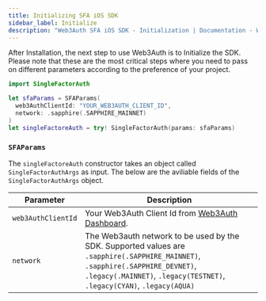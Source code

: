 ```yaml
---
title: Initializing SFA iOS SDK
sidebar_label: Initialize
description: "Web3Auth SFA iOS SDK - Initialization | Documentation - Web3Auth"
---
```


After Installation, the next step to use Web3Auth is to Initialize the SDK. Please note that these
are the most critical steps where you need to pass on different parameters according to the
preference of your project.

```swift
import SingleFactorAuth

let sfaParams = SFAParams(
  web3AuthClientId: "YOUR_WEB3AUTH_CLIENT_ID",
  network: .sapphire(.SAPPHIRE_MAINNET)
)
let singleFactoreAuth = try! SingleFactorAuth(params: sfaParams)
```

### `SFAParams`

The `singleFactoreAuth` constructor takes an object called `SingleFactorAuthArgs` as input. The
below are the aviliable fields of the `SingleFactorAuthArgs` object.

| Parameter          | Description                                                                                                                                                                                               |
| ------------------ | --------------------------------------------------------------------------------------------------------------------------------------------------------------------------------------------------------- |
| `web3AuthClientId` | Your Web3Auth Client Id from [Web3Auth Dashboard](https://dashboard.web3auth.io/).                                                                                                                        |
| `network`          | The Web3auth network to be used by the SDK. Supported values are `.sapphire(.SAPPHIRE_MAINNET)`, `.sapphire(.SAPPHIRE_DEVNET)`, `.legacy(.MAINNET)`, `.legacy(TESTNET)`, `.legacy(CYAN)`, `.legacy(AQUA)` |
